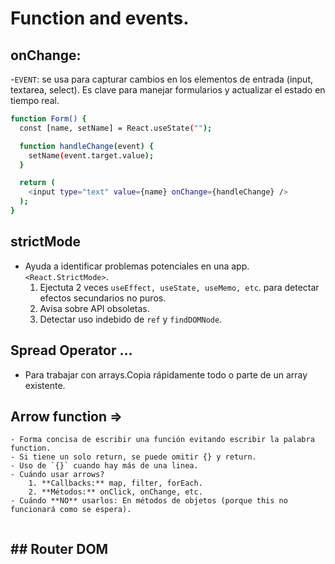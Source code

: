 # Function and events.
## onChange:
-`EVENT`:  se usa para capturar cambios en los elementos de entrada (input, textarea, select). Es clave para manejar formularios y actualizar el estado en tiempo real.
``` bash
function Form() {
  const [name, setName] = React.useState("");

  function handleChange(event) {
    setName(event.target.value);
  }

  return (
    <input type="text" value={name} onChange={handleChange} />
  );
}
```

## strictMode
- Ayuda a identificar problemas potenciales en una app. `<React.StrictMode>`. 
    1. Ejectuta 2 veces `useEffect, useState, useMemo, etc`. para detectar efectos secundarios no puros.
    2. Avisa sobre API obsoletas.
    3. Detectar uso indebido de `ref` y `findDOMNode`.

## Spread Operator ... 
- Para trabajar con arrays.Copia rápidamente todo o parte de un array existente.

## Arrow function =>
    - Forma concisa de escribir una función evitando escribir la palabra function.
    - Si tiene un solo return, se puede omitir {} y return.
    - Uso de `{}` cuando hay más de una linea.
    - Cuándo usar arrows?
        1. **Callbacks:** map, filter, forEach.
        2. **Métodos:** onClick, onChange, etc.
    - Cuándo **NO** usarlos: En métodos de objetos (porque this no funcionará como se espera).
        
## Router DOM
- 